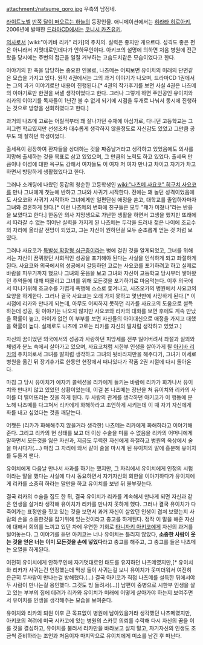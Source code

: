 attachment:/natsume_goro.jpg
우측의 남정네.

[[라이트노벨]] [[반쪽 달이 떠오르는 하늘]]의 등장인물. 애니메이션에서는 [[히라타 히로아키]], 2006년에 발매한 [[드라마CD]]에서는 [[코니시 카츠유키]].

[[의사]]로서 [wiki:"아키바 리카" 리카]의 주치의. 실력은 좋지만 게으르다. 성격도 좋은 편은 아니라서 지멋대로인데다가 안하무인이다. 아키코의 설명에 의하면 처음 병원에 전근왔을 당시에는 주변의 접근을 일절 거부하는 고슴도치같은 모습이었다고 한다.


이야기의 한 축을 담당하는 중요한 인물로, 나츠메는 어찌보면 유이치의 미래의 단면같은 모습을 가지고 있다. 원작 4권에서는 그의 과거 이야기가 나오며, 드라마CD 1권에서는 그의 과거 이야기로만 내용이 진행된다.[* 4권의 작가후기를 보면 사실 4권은 나츠메의 이야기로만 한권을 써낼 생각이었다고 한다. 그러나 그렇게 하면 주인공인 유이치와 리카의 이야기를 독자들이 1년간 볼 수 없게 되기에 시점을 두개로 나눠서 동시에 진행하는 것으로 방향을 선회하였다고 한다.]


과거의 나츠메 고로는 어릴적부터 꽤 잘나가던 수재에 야심가로, 다니던 고등학교는 그저그런 학교였지만 선생조차 대수롭게 생각하지 않을정도로 자신감도 있었고 그만큼 공부도 꽤 잘하던 학생이었다. 

출세욕이 굉장하여 환자들을 상대하는 것을 짜증날거라고 생각하고 있었음에도 의사를 지망해 출세하는 것을 목표로 삼고 있었으며, 그 만큼의 노력도 하고 있었다. 출세욕 만큼이나 이성에 대한 욕구도 강해서 여자들도 이 여자 저 여자 만나고 차이고 자기가 차고 하면서 방탕하게 생활했었다고 한다. 

그러나 소개팅에 나왔던 동갑의 청순한 고등학생인 [[wiki:"나츠메 사요코" 히구치 사요코]]를 만나 그녀에게 첫눈에 반하고 그녀와 사귀기 시작한다. 전에는 꽤 놀던 성격이었음에도 사요코와 사귀기 시작하자 그녀에게만 일편단심 애정을 쏟고, 대학교를 졸업하자마자 그녀와 결혼하게 된다.[* 이런 나츠메의 변화에 친구들은 모두 "쟤가 미쳤나"라는 반응을 보였다고 한다.] 한동안 의사 지망생으로 가난한 생활을 하면서 고생을 했지만 또래에서 따라갈 수 없는 뛰어난 실력을 가지게 된 나츠메는 두각을 드러내 젊은 나이에 조교수의 자리에 올라갈 전망이 되었고, 그는 자신이 원하던걸 모두 순조롭게 얻는 것 처럼 보였다.

그러나 사요코가 [[특발성 확장형 심근증]]이라는 병에 걸린 것을 알게되었고, 그녀를 위해서는 자신이 꿈꿔왔던 사회적인 성공을 포기해야 된다는 사실을 인식하게 되고 좌절하게 된다. 사요코와 의국에서의 성공에서 갈등하던 고로는 사요코를 포기하려고 하고 실제로 바람을 피우기까지 했으나 그녀의 웃음을 보고 그녀와 자신이 고등학교 당시부터 쌓아왔던 추억들에 대해 떠올리고 그녀를 위해 모든것을 포기하기로 마음먹는다. 이후 의국에서 떠나기위해 조교수를 가볍게 폭행해 스스로 쫓겨나고, 시즈오카의 병원에서 사요코의 요양을 하게한다. 그러나 결국 사요코는 오래 가지 못하고 몇년만에 사망하게 된다.[* 이 시점에 리카와 만나게 되는데, 아무도 어찌하지 못하던 리카를 사요코의 도움으로 설득하는데 성공, 뒷 이야기는 나오지 않지만 사요코와 리카의 대화를 보면 후에도 계속 만났을 확률이 높고, 아이가 없던 이 부부를 보면 자신들의 아이대신으로 애정을 가지고 대했을 확률이 높다. 실제로도 나츠메 고로는 리카를 자신의 딸처럼 생각하고 있었고.]


자신의 꿈이었던 의국에서의 성공과 사랑하던 피앙세를 전부 잃어버려서 좌절과 실의와 체념과 분노 속에서 살아가고 있으며, 사요코처럼 시한부 인생을 살아가게 될 [[아키바 리카]]의 주치의로서 그녀를 딸처럼 생각하고 그녀의 뒷바라지만을 해주다가, 그녀가 이세로 병원을 옮긴 뒤 장기휴가로 한동안 현장에서 떠나있다가 작품 2권 시절에 다시 돌아온다.


마침 그 당시 유이치가 에자키 콜렉션을 리카에게 들키는 바람에 리카가 화가나서 유이치와 만나지 않고 있었던 상황이었는데, 이걸 본 나츠메는 장난을 쳐 유이치와 리카의 사이를 더 떨어뜨리는 짓을 하게 된다. 두 사람의 관계를 생각하던 아키코가 이 행동에 분노해 나츠메를 다그쳐서 리카에게 화해하라고 조언하게 시키는데 이 때 자기 자신에게 화를 내고 싶었다는 것을 깨닫는다.

어쨋든 (리카가 화해해주지 않을거라 생각한) 나츠메는 리카에게 화해하라고 이야기해준다. 그리고 리카의 현 상태를 보고 더 이상 수술을 미룰 수 없음을 리카의 어머니에게 말하면서 모든것을 잃은 자신과, 지금도 무력한 자신에게 좌절하고 병원의 옥상에서 술을 마시다가(....) 마침 그 자리에 와서 같이 술을 마시게 된 유이치의 말에 흥분해 유이치를 두들겨 팬다.

유이치에게 다음날 만나서 사과를 하기는 했지만, 그 자리에서 유이치에게 인정의 시험이라는 말을 했다는 사실에 다시 동요하면서 자기자신의 회한을 이야기하다가 유이치에게 리카를 소중히 하라는 말만을 하고 유이치를 보낸 뒤 울부짖는다.


결국 리카의 수술을 집도 한 뒤, 결국 유이치가 리카를 계속해서 만나게 되면 자신과 같은 인생을 살거라 생각해 유이치가 리카를 만나지 못하게 했다. 그러나 결국 유이치가 다 죽어가는 표정만을 짓고 있는 것을 보면서 과거 자신이 살았던 인생이 겹쳐 보였는지 사람의 손을 소중한것을 잡기위해 있는것이라고 충고를 하게된다. 정작 이 말을 해준 자신에 대해서 회의를 느끼고 있던 차에 우연한 기회로 [[타니자키 아키코]]에게 자신의 과거를 털어놓는다. 그 이야기를 듣던 아키코는 너나 유이치는 틀리지 않았다, '''소중한 사람이 웃는 것을 얻은 너는 이미 모든것을 손에 넣었다'''라고 충고를 해주고, 그 충고를 들은 나츠메는 오열을 하게된다. 



여전히 유이치에게 안하무인에 자기멋대로인 태도를 유지하던 나츠메였지만,[* 유이치와 리카가 사귀는건 인정했는데 막상 둘이 사귀는걸 보니 유이치가 못미더워서 여전히 은근히 두사람이 만나는걸 방해했다.(...) 결국 아키코가 직접 나츠메를 설득한 뒤에서야 두 사람이 만나는걸 용인했다. 그것도 빙 돌려서(...)] 남편이 중병으로 시한부 인생을 살고 있는 부부의 집에 데려가 리카와 유이치가 미래에 어떻게 살아가야 하는지 보여주면서 유이치를 인생을 생각해주는 모습을 보여준다.


유이치와 리카의 퇴원 이후 큰 목표없이 병원에 남아있을거라 생각했던 나츠메였지만, 아키코의 격려에 미국 시카고에 있는 병원의 스카웃 의뢰를 수락해 다시 자신의 꿈을 이룰 것을 결심하고, 유이치를 불러서 리카만을 바라보고 살지 말고, 자기자신의 인생도 조금씩 준비하라는 조언과 처음이자 마지막으로 유이치에게 미소를 남긴 후 떠난다.
